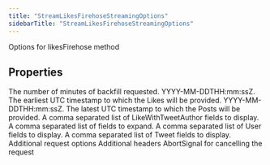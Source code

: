 ```yaml
---
title: "StreamLikesFirehoseStreamingOptions"
sidebarTitle: "StreamLikesFirehoseStreamingOptions"
---
```


Options for likesFirehose method

## Properties

<ParamField name="backfillMinutes" type="number">
The number of minutes of backfill requested.

</ParamField>

<ParamField name="startTime" type="string">
YYYY-MM-DDTHH:mm:ssZ. The earliest UTC timestamp to which the Likes will be provided.

</ParamField>

<ParamField name="endTime" type="string">
YYYY-MM-DDTHH:mm:ssZ. The latest UTC timestamp to which the Posts will be provided.

</ParamField>

<ParamField name="likeWithTweetAuthorfields" type="any[]">
A comma separated list of LikeWithTweetAuthor fields to display.

</ParamField>

<ParamField name="expansions" type="any[]">
A comma separated list of fields to expand.

</ParamField>

<ParamField name="userfields" type="any[]">
A comma separated list of User fields to display.

</ParamField>

<ParamField name="tweetfields" type="any[]">
A comma separated list of Tweet fields to display.

</ParamField>

<ParamField name="requestOptions" type="RequestOptions">
Additional request options

</ParamField>

<ParamField name="headers" type="Record&lt;string, string&gt;">
Additional headers

</ParamField>

<ParamField name="signal" type="AbortSignal">
AbortSignal for cancelling the request

</ParamField>
